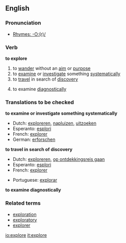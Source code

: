 ==English==
===Pronunciation===
*[[Rhymes:English:-O:(r)/|Rhymes: -O:(r)/]]
===Verb===
'''to explore'''

# to [[wander]] without an [[aim]] or [[purpose]]
# to [[examine]] or [[investigate]] something [[systematically]]
# to [[travel]] in search of [[discovery]]
#{{medicine}} to examine [[diagnostically]]

===Translations to be checked===
'''to examine or investigate something systematically'''
{{top}}
*Dutch: [[exploreren]], [[napluizen]], [[uitzoeken]]
*Esperanto: [[esplori]]
*French: [[explorer]]
*German: [[erforschen]]
{{mid}}
{{bottom}}

'''to travel in search of discovery'''
{{top}}
*Dutch: [[exploreren]], [[op ontdekkingsreis gaan]]
*Esperanto: [[esplori]]
*French: [[explorer]]
{{mid}}
*Portuguese: [[explorar]]
{{bottom}}

'''{{medicine}} to examine diagnostically'''
{{top}}
{{mid}}
{{bottom}}

===Related terms===
*[[exploration]]
*[[exploratory]]
*[[explorer]]

[[io:explore]]
[[it:explore]]